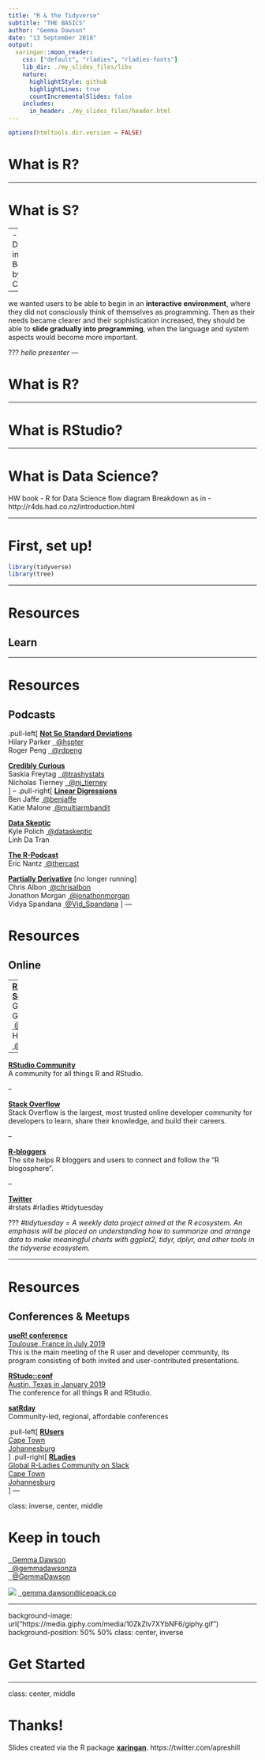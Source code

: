 ```yaml
---
title: "R & the Tidyverse"
subtitle: "THE BASICS"
author: "Gemma Dawson"
date: "13 September 2018"
output:
  xaringan::moon_reader:
    css: ["default", "rladies", "rladies-fonts"]
    lib_dir: ./my_slides_files/libs
    nature:
      highlightStyle: github
      highlightLines: true
      countIncrementalSlides: false
    includes:
      in_header: ./my_slides_files/header.html
---
```


```r
options(htmltools.dir.version = FALSE)
```

# What is **R**?

---


# What is **S**?

--
- Developed in 1976 at Bell Labs by John Chambers

---

we wanted users to be able to begin in an **interactive environment**, where they did not consciously think of themselves as programming. Then as their needs became clearer and their sophistication increased, they should be able to **slide gradually into programming**, when the language and system aspects would become more important.

???
_hello presenter_
---

# What is **R**?

---

# What is **R**Studio?

---

# What is Data Science?

HW book - R for Data Science flow diagram
Breakdown as in - http://r4ds.had.co.nz/introduction.html

---

# First, set up!

```r
library(tidyverse)
library(tree)
```
---

# **R**esources
## <i class="fa fa-graduation-cap fa-fw"></i> Learn


---

# **R**esources
## <i class="fa fa-podcast fa-fw"></i> Podcasts

.pull-left[
<a href="http://nssdeviations.com/">**Not So Standard Deviations**</a><br>
Hilary Parker <a href="http://twitter.com/hspter"><i class="fa fa-twitter fa-fw"></i>&nbsp; @hspter</a><br> 
Roger Peng <a href="http://twitter.com/rdpeng"><i class="fa fa-twitter fa-fw"></i>&nbsp; @rdpeng</a><br>

<a href="https://soundcloud.com/crediblycurious">**Credibly Curious**</a><br>
Saskia Freytag <a href="http://twitter.com/trashystats"><i class="fa fa-twitter fa-fw"></i>&nbsp; @trashystats</a><br>
Nicholas Tierney <a href="http://twitter.com/nj_tierney"><i class="fa fa-twitter fa-fw"></i>&nbsp; @nj_tierney</a><br>
]
--
.pull-right[
<a href="http://lineardigressions.com/">**Linear Digressions**</a><br>
Ben Jaffe <a href="http://twitter.com/benjaffe"><i class="fa fa-twitter fa-fw"></i>&nbsp;@benjaffe</a><br>
Katie Malone <a href="http://twitter.com/multiarmbandit"><i class="fa fa-twitter fa-fw"></i>&nbsp;@multiarmbandit</a>

<a href="http://dataskeptic.com">**Data Skeptic**</a><br>
Kyle Polich <a href="http://twitter.com/dataskeptic"><i class="fa fa-twitter fa-fw"></i>&nbsp;@dataskeptic</a><br>
Linh Da Tran  

<a href="http://r-podcast.org/">**The R-Podcast**</a><br>
Eric Nantz <a href="http://twitter.com/thercast"><i class="fa fa-twitter fa-fw"></i>&nbsp;@thercast</a>

<a href="http://partiallyderivative.com/">**Partially Derivative**</a> [no longer running]<br>
Chris Albon <a href="http://twitter.com/chrisalbon"><i class="fa fa-twitter fa-fw"></i>&nbsp;@chrisalbon</a><br>
Jonathon Morgan <a href="http://twitter.com/jonathonmorgan"><i class="fa fa-twitter fa-fw"></i>&nbsp;@jonathonmorgan</a><br>
Vidya Spandana <a href="http://twitter.com/Vid_Spandana"><i class="fa fa-twitter fa-fw"></i>&nbsp;@Vid_Spandana</a>
]
---

# **R**esources
## <i class="fa fa-globe fa-fw"></i> Online

--
<a href="http://r4ds.had.co.nz/">**R for Data Science**</a><br>
Garrett Grolemund <a href="http://twitter.com/StatGarrett"><i class="fa fa-twitter fa-fw"></i>&nbsp;@StatGarrett</a><br>
Hadley Wickham <a href="http://twitter.com/hadleywickham"><i class="fa fa-twitter fa-fw"></i>&nbsp;@hadleywickham</a><br>

--

<a href="https://community.rstudio.com/">**RStudio Community**</a><br>
A community for all things R and RStudio.

--

<a href="https://stackoverflow.com/questions/tagged/r">**Stack Overflow**</a><br>
Stack Overflow is the largest, most trusted online developer community for developers to learn, share their knowledge, and build their careers.<br>

--

<a href="https://www.r-bloggers.com/">**R-bloggers**</a><br>
The site helps R bloggers and users to connect and follow the “R blogosphere”.<br>

--

<a href="https://twitter.com">**Twitter**</a><br>
\#rstats \#rladies \#tidytuesday

???
_#tidytuesday = A weekly data project aimed at the R ecosystem. An emphasis will be placed on understanding how to summarize and arrange data to make meaningful charts with ggplot2, tidyr, dplyr, and other tools in the tidyverse ecosystem._

---

# **R**esources
## <i class="fa fa-comments fa-fw"></i> Conferences & Meetups

<a href="https://www.r-project.org/conferences.html">**useR! conference**</a><br>
<a href="http://www.user2019.fr/">Toulouse, France in July 2019</a><br>
This is the main meeting of the R user and developer community, its program consisting of both invited and user-contributed presentations.<br>

<a href="https://blog.rstudio.com/categories/rstudioconf">**RStudo::conf**</a><br>
<a href="http://www.cvent.com/events/rstudio-conf-austin/event-summary-dd6d75526f3c4554b67c4de32aeffb47.aspx">Austin, Texas in January 2019</a><br>
The conference for all things R and RStudio.<br>

<a href="https://twitter.com/satRdays_org">**satRday**</a><br>
Community-led, regional, affordable conferences<br>

.pull-left[
<a href="">**RUsers**</a><br>
<a href="https://caperuser.wordpress.com/">Cape Town</a><br>
<a href="https://www.meetup.com/Joburg-R-Users-Group/">Johannesburg</a><br>
]
.pull-right[
<a href="https://rladies.org/">**RLadies**</a><br>
<a href="https://rladies-community-slack.herokuapp.com/">Global R-Ladies Community on Slack</a><br>
<a href="https://www.meetup.com/rladies-johannesburg/">Cape Town</a><br>
<a href="https://www.meetup.com/rladies-johannesburg/">Johannesburg</a><br>
]
---

class: inverse, center, middle

# Keep in touch

<a href="http://linkedin.com/in/gemmadawson/"><i class="fa fa-linkedin fa-fw"></i>&nbsp; Gemma Dawson</a><br>
<a href="http://twitter.com/gemmadawsonza"><i class="fa fa-twitter fa-fw"></i>&nbsp; @gemmadawsonza</a><br>
<a href="http://github.com/GemmaDawson"><i class="fa fa-github fa-fw"></i>&nbsp; @GemmaDawson</a><br>


<a href="http://icepack.ai">![](./my_slides_files/img/ICEPACK LOGO - BLACK.png)</a>
<a href="mailto:gemma.dawson@icepack.co"><i class="fa fa-paper-plane fa-fw"></i>&nbsp; gemma.dawson@icepack.co</a><br>

---


background-image: url("https://media.giphy.com/media/10ZkZlv7XYbNF6/giphy.gif")
background-position: 50% 50%
class: center, inverse

# Get Started

---

class: center, middle

# Thanks!

Slides created via the R package [**xaringan**](https://github.com/yihui/xaringan).
https://twitter.com/apreshill


